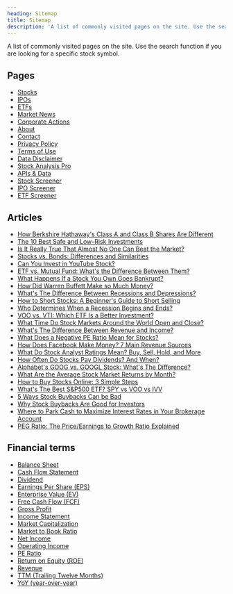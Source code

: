 ```yaml
---
heading: Sitemap
title: Sitemap
description: 'A list of commonly visited pages on the site. Use the search function if you are looking for a specific stock symbol.'
---
```


A list of commonly visited pages on the site. Use the search function if you are looking for a specific stock symbol.

## Pages

-  [Stocks](/stocks/)
-  [IPOs](/ipos/)
-  [ETFs](/etf/)
-  [Market News](/news/)
-  [Corporate Actions](/actions/)
-  [About](/about/)
-  [Contact](/contact/)
-  [Privacy Policy](/privacy-policy/)
-  [Terms of Use](/terms-of-use/)
-  [Data Disclaimer](/data-disclaimer/)
-  [Stock Analysis Pro](/pro/)
-  [APIs & Data](/apis/)
-  [Stock Screener](/screener/stock/)
-  [IPO Screener](/screener/ipo/)
-  [ETF Screener](/screener/etf/)

## Articles

-  [How Berkshire Hathaway's Class A and Class B Shares Are Different](/berkshire-class-a-and-class-b-stock/)
-  [The 10 Best Safe and Low-Risk Investments](/safe-low-risk-investments/)
-  [Is It Really True That Almost No One Can Beat the Market?](/can-you-beat-the-market/)
-  [Stocks vs. Bonds: Differences and Similarities](/stocks-vs-bonds/)
-  [Can You Invest in YouTube Stock?](/youtube-stock/)
-  [ETF vs. Mutual Fund: What's the Difference Between Them?](/etf-vs-mutual-fund/)
-  [What Happens If a Stock You Own Goes Bankrupt?](/stocks-in-bankruptcy/)
-  [How Did Warren Buffett Make so Much Money?](/warren-buffett-money/)
-  [What's The Difference Between Recessions and Depressions?](/recession-vs-depression/)
-  [How to Short Stocks: A Beginner's Guide to Short Selling](/how-to-short-stocks/)
-  [Who Determines When a Recession Begins and Ends?](/who-determines-recessions/)
-  [VOO vs. VTI: Which ETF Is a Better Investment?](/voo-vs-vti/)
-  [What Time Do Stock Markets Around the World Open and Close?](/stock-market-hours/)
-  [What's The Difference Between Revenue and Income?](/revenue-vs-income/)
-  [What Does a Negative PE Ratio Mean for Stocks?](/negative-pe-ratio/)
-  [How Does Facebook Make Money? 7 Main Revenue Sources](/how-facebook-makes-money/)
-  [What Do Stock Analyst Ratings Mean? Buy, Sell, Hold, and More](/analyst-ratings-explained/)
-  [How Often Do Stocks Pay Dividends? And When?](/how-often-are-dividends-paid/)
-  [Alphabet's GOOG vs. GOOGL Stock: What's The Difference?](/goog-vs-googl-stock/)
-  [What Are the Average Stock Market Returns by Month?](/average-monthly-stock-returns/)
-  [How to Buy Stocks Online: 3 Simple Steps](/how-to-buy-stocks-online/)
-  [What's The Best S&P500 ETF? SPY vs VOO vs IVV](/what-is-the-best-sp500-etf/)
-  [5 Ways Stock Buybacks Can be Bad](/5-ways-stock-buybacks-can-be-bad/)
-  [Why Stock Buybacks Are Good for Investors](/why-stock-buybacks-are-good/)
-  [Where to Park Cash to Maximize Interest Rates in Your Brokerage Account](/where-to-park-cash/)
-  [PEG Ratio: The Price/Earnings to Growth Ratio Explained](/peg-ratio/)

## Financial terms

-  [Balance Sheet](/term/balance-sheet/)
-  [Cash Flow Statement](/term/cash-flow-statement/)
-  [Dividend](/term/dividend/)
-  [Earnings Per Share (EPS)](/term/eps-earnings-per-share/)
-  [Enterprise Value (EV)](/term/enterprise-value/)
-  [Free Cash Flow (FCF)](/term/free-cash-flow/)
-  [Gross Profit](/term/gross-profit/)
-  [Income Statement](/term/income-statement/)
-  [Market Capitalization](/term/market-capitalization/)
-  [Market to Book Ratio](/term/market-to-book-ratio/)
-  [Net Income](/term/net-income/)
-  [Operating Income](/term/operating-income/)
-  [PE Ratio](/term/pe-ratio/)
-  [Return on Equity (ROE)](/term/roe-return-on-equity/)
-  [Revenue](/term/revenue/)
-  [TTM (Trailing Twelve Months)](/term/ttm-trailing-twelve-months/)
-  [YoY (year-over-year)](/term/yoy-year-over-year/)
